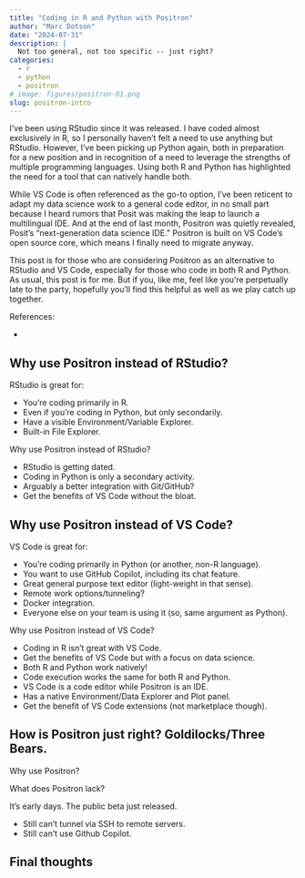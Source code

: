 ```yaml
---
title: "Coding in R and Python with Positron"
author: "Marc Dotson"
date: "2024-07-31"
description: |
  Not too general, not too specific -- just right?
categories:
  - r
  - python
  - positron
# image: figures/positron-01.png
slug: positron-intro
---
```


I've been using RStudio since it was released. I have coded almost exclusively in R, so I personally haven't felt a need to use anything but RStudio. However, I've been picking up Python again, both in preparation for a new position and in recognition of a need to leverage the strengths of multiple programming languages. Using both R and Python has highlighted the need for a tool that can natively handle both.

While VS Code is often referenced as the go-to option, I've been reticent to adapt my data science work to a general code editor, in no small part because I heard rumors that Posit was making the leap to launch a multilingual IDE. And at the end of last month, Positron was quietly revealed, Posit's "next-generation data science IDE." Positron is built on VS Code's open source core, which means I finally need to migrate anyway.

This post is for those who are considering Positron as an alternative to RStudio and VS Code, especially for those who code in both R and Python. As usual, this post is for me. But if you, like me, feel like you're perpetually late to the party, hopefully you'll find this helpful as well as we play catch up together.

References:

- 

## Why use Positron instead of RStudio?

RStudio is great for:

- You're coding primarily in R.
- Even if you're coding in Python, but only secondarily.
- Have a visible Environment/Variable Explorer.
- Built-in File Explorer.

Why use Positron instead of RStudio?

- RStudio is getting dated.
- Coding in Python is only a secondary activity.
- Arguably a better integration with Git/GitHub?
- Get the benefits of VS Code without the bloat.

## Why use Positron instead of VS Code?

VS Code is great for:

- You're coding primarily in Python (or another, non-R language).
- You want to use GitHub Copilot, including its chat feature.
- Great general purpose text editor (light-weight in that sense).
- Remote work options/tunneling?
- Docker integration.
- Everyone else on your team is using it (so, same argument as Python).

Why use Positron instead of VS Code?

- Coding in R isn't great with VS Code.
- Get the benefits of VS Code but with a focus on data science.
- Both R and Python work natively!
- Code execution works the same for both R and Python.
- VS Code is a code editor while Positron is an IDE.
- Has a native Environment/Data Explorer and Plot panel.
- Get the benefit of VS Code extensions (not marketplace though).

## How is Positron just right? Goldilocks/Three Bears.

Why use Positron?



What does Positron lack?

It's early days. The public beta just released.

- Still can’t tunnel via SSH to remote servers.
- Still can’t use Github Copilot.

## Final thoughts



